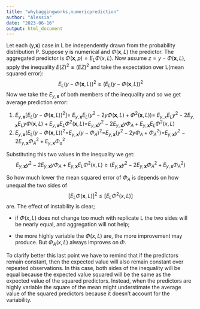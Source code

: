 ```yaml
---
title: "whybaggingworks,numericprediction"
author: "Alessia"
date: "2023-06-16"
output: html_document
---
```


Let each (y,**x**) case in L be independently drawn from the probability distribution P. Suppose y is numerical and $\Phi(\mathbf{x},L)$ the predictor. The aggregated predictor is $\Phi(\mathbf{x},p)=E_L\Phi(x,L)$. Now assume $z=y-\Phi(\mathbf{x},L)$, apply the inequality $E(Z)^2\geq(EZ)^2$ and take the expectation over L(mean squared error):$$E_L(y-\Phi(\mathbf{x},L))^2\geq(E_L(y-\Phi(\mathbf{x},L))^2$$ Now we take the $E_{y,\mathbf{x}}$ of both members of the inequality and so we get average prediction error:

1.  $E_{y,\mathbf{x}}[E_L(y-\Phi(\mathbf{x},L))^2]$= $E_{y,\mathbf{x}}E_L(y^2-2y\Phi(\mathbf{x},L)+\Phi^2(\mathbf{x},L))$= $E_{y,{x}}E_Ly^2-2E_{y,\mathbf{x}}E_Ly\Phi(\mathbf{x},L)+E_{y,\mathbf{x}}E_L\Phi^2(\mathbf{x},L)$=$E_{y,\mathbf{x}}y^2-2E_{y,\mathbf{x}}y\Phi_A+E_{y,\mathbf{x}}E_L\Phi^2({x},L)$
2.  $E_{y,\mathbf{x}}(E_L(y-\Phi(\mathbf{x},L))^2$=$E_{y,\mathbf{x}}(y-\Phi_A)^2$=$E_{y,\mathbf{x}}(y^2-2y\Phi_A+\Phi_A^2)$=$E_{y,\mathbf{x}}y^2-2E_{y,\mathbf{x}}\Phi_A^2+E_{y,\mathbf{x}}\Phi_a^2$

Substituting this two values in the inequality we get: $$E_{y,\mathbf{x}}y^2-2E_{y,\mathbf{x}}y\Phi_A+E_{y,\mathbf{x}}E_L\Phi^2({x},L)\geq(E_{y,\mathbf{x}}y^2-2E_{y,\mathbf{x}}\Phi_A^2+E_{y,\mathbf{x}}\Phi_A^2)$$

So how much lower the mean squared error of $\Phi_A$ is depends on how unequal the two sides of $$[E_L\Phi(\mathbf{x},L)]^2\leq[E_L\Phi^2({x},L)]$$ are. The effect of instability is clear;

-   if $\Phi(x,L)$ does not change too much with replicate L the two sides will be nearly equal, and aggregation will not help;

```{=html}
<!-- -->
```
-   the more highly variable the $\Phi(x,L)$ are, the more improvement may produce. But $\Phi_A(x,L)$ always improves on $\Phi$.

To clarify better this last point we have to remind that if the predictors remain constant, then the expected value will also remain constant over repeated observations. In this case, both sides of the inequality will be equal because the expected value squared will be the same as the expected value of the squared predictors. Instead, when the predictors are highly variable the square of the mean might understimate the average value of the squared predictors because it doesn't account for the variability.

